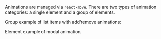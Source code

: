 
<Meta title="Modules/Animation" component={AnimationExample1} />

Animations are managed via `react-move`. There are two types of animation categories: a single element and a group of elements.

Group example of list items with add/remove animations:

<Canvas>
	<Story name="Example 1">
        <AnimationExample1 />
	</Story>
</Canvas>

Element example of modal animation.

<Canvas>
	<Story name="Example 2">
        <AnimationExample2 />
	</Story>
</Canvas>
